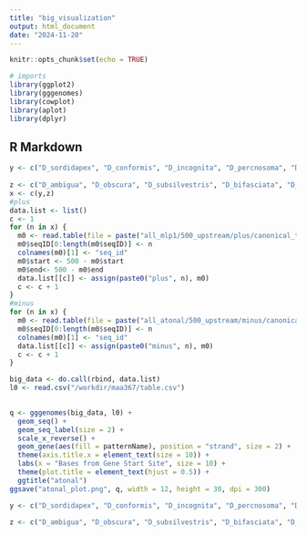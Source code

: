 ```yaml
---
title: "big_visualization"
output: html_document
date: "2024-11-20"
---
```


```r
knitr::opts_chunk$set(echo = TRUE)
```

```r
# imports
library(ggplot2)
library(gggenomes)
library(cowplot)
library(aplot)
library(dplyr)
```

## R Markdown
```r
y <- c("D_sordidapex", "D_conformis", "D_incognita", "D_percnosoma", "D_neutralis", "D_atroscutellata", "D_trichaetosa", "D_imparisetae", "D_kupee", "D_kuia", "D_seclusa", "D_nigritarsus", "D_nr_medialis", "D_paracracens", "D_cracens", "D_nr_fundita", "D_kokeensis", "D_tanythrix", "D_yooni", "D_cognata", "D_kambysellisi", "D_infuscata", "D_mimica", "D_melanosoma", "D_fulgida", "D_fungiperda", "D_longiperda", "D_multiciliata", "D_demipolita", "D_dives", "D_sproati", "D_murphyi", "D_ochracea", "D_villosipedis", "D_engyochracea", "D_pullipes", "D_grimshawi", "D_crucigera", "D_hawaiiensis", "D_macrothrix", "D_glabriapex", "D_paucipunta", "D_basisetae", "D_prolacticillia", "D_paucipuncta", "D_picticornis", "D_silvestris", "D_heteroneura", "D_planitibia", "D_differens", "D_melanocephala", "D_cyrtoloma", "D_quasianomalipes", "D_anomalipes", "D_setosimentum", "D_primaeva", "S_tumidula", "S_cyrtandrae", "S_reducta", "S_pallida", "S_parva", "S_caliginosa", "S_montana", "S_flava", "S_graminum", "S_polygonia", "S_hsui", "D_flavopinicola", "D_maculinotata", "D_arizonae", "D_mojavensis", "D_navojoa", "D_mulleri", "D_aldrichi", "D_mayaguana", "D_hamatofila", "D_buzzatii", "D_koepferae", "D_stalkeri", "D_meridionalis", "D_meridiana", "D_repleta", "D_mercatorum", "D_paranaensis", "D_peninsularis", "D_fulvimacula", "D_nigricruria", "D_anceps", "D_leonis", "D_pegasa", "D_hydei", "D_eohydei", "D_mettleri", "D_gaucha", "D_pachea", "D_nannoptera", "D_pseudotalamancana", "D_americana_texana", "D_americana", "D_novamexicana", "D_virilis", "D_kanekoi", "D_ezoana", "D_littoralis", "D_flavomontana", "D_borealis", "D_lacicola", "D_colorata", "D_sordidula", "D_micromelanica", "D_paramelanica", "D_lacertosa", "H_histrioides", "H_confusa", "H_alboralis", "H_cameraria", "Z_flavofinira", "H_trivittata", "D_recens", "D_subquinaria", "D_suboccidentalis", "D_guttifera", "D_quinaria", "D_rellima", "D_innubila", "D_falleni", "D_phalerata", "D_kuntzei", "D_histrio", "D_testacea", "D_neotestacea", "D_putrida", "D_macrospina", "D_funebris", "D_nigrodunni", "D_arawakana", "D_dunni", "D_acutilabella", "D_parthenogenetica", "D_cardini", "D_tripunctata", "D_pallidipennis", "D_nasuta", "D_albomicans", "D_kepulauana", "D_pallidifrons", "D_kohkoa", "D_sulfurigaster", "D_sulfurigaster_sulfurigaster", "D_sulfurigaster_bilimbata", "D_sulfurigaster_albostrigata", "D_niveifrons", "D_neohypocausta", "D_siamana", "D_hypocausta", "D_rubida", "D_ustulata", "D_formosana", "D_immigrans", "D_pruinosa", "D_quadrilineata", "Z_nigranus", "Z_camerounensis", "Z_lachaisei", "Z_vittiger", "Z_davidi", "Z_taronus", "Z_capensis", "Z_indianus", "Z_gabonicus", "Z_africanus", "Z_ornatus", "Z_tuberculatus", "Z_tsacasi", "Z_kolodkinae", "Z_inermis", "Z_ghesquierei", "Z_bogoriensis", "L_aerea", "H_guttata", "D_repletoides", "D_busckii", "D_yakuba", "D_santomea", "D_teissieri", "D_orena", "D_erecta", "D_simulans", "D_sechellia", "D_mauritiana", "D_melanogaster", "D_eugracilis", "D_pseudotakahashii", "D_prostipennis", "D_lutescens", "D_takahashii", "D_mimetica", "D_suzukii", "D_subpulchrella", "D_biarmipes", "D_ficusphila", "D_prolongata", "D_rhopaloa", "D_carrolli", "D_fuyamai", "D_kurseongensis", "D_gunungcola", "D_elegans", "D_oshimai", "D_mayri", "D_birchii", "D_truncata", "D_bicornuta", "D_serrata", "D_bunnanda", "D_bocqueti", "D_aff_chauvacae_bk", "D_vulcana", "D_seguyi", "D_jambulina", "D_punjabiensis", "D_kikkawai", "D_bocki", "D_kanapiae", "D_lacteicornis", "D_asahinai", "D_rufa", "D_tani", "D_triauraria", "D_pectinifera", "D_malerkotliana_pallens", "D_malerkotliana_malerkotliana", "D_parabipectinata", "D_bipectinata", "D_pseudoananassae", "D_pseudoananassae_pseudoananassae", "D_pseudoananassae_nigrens", "D_pallidosa", "D_ananassae", "D_anomalata", "D_pandora", "D_monieri", "D_atripex", "D_ercepeae", "D_merina", "D_vallismaia", "D_varians", "D_ironensis", "D_setifemur", "D_pseudoobscura", "D_pseudoobscura_pseudoobscura", "D_persimilis", "D_miranda", "D_lowei", "D_athabasca", "D_algonquin", "D_affinis", "D_azteca", "D_helvetica", "D_tristis") 
       
z <- c("D_ambigua", "D_obscura", "D_subsilvestris", "D_bifasciata", "D_subobscura", "D_guanche", "D_paulistorum", "D_equinoxialis", "D_willistoni", "D_tropicalis", "D_insularis", "D_nebulosa", "D_sucinea", "D_sp_14030", "D_prosaltans", "D_austrosaltans", "D_saltans", "D_emarginata", "D_neocordata", "D_sturtevanti", "L_clarofinis", "L_sp_2_aff_clarofinis", "L_sp_3", "L_magnipectinata", "L_andalusiaca", "L_fenestrarum", "L_collinella", "L_mommai", "H_duncani", "S_latifasciaeformis", "C_fuscimana", "C_costata", "C_amoena", "C_procnemis", "C_caudatula", "S_lebanonensis", "A_mariae", "A_communis", "A_minor", "C_indagator", "L_montana", "L_maculata", "L_varia", "S_nigrithorax")
x <- c(y,z)
#plus
data.list <- list()
c <- 1
for (n in x) {
  m0 <- read.table(file = paste("all_mlp1/500_upstream/plus/canonical_tagteam/csv/", n, "_genes_plus_500_upstream.csv", sep= ""), sep = '\t', header = TRUE)
  m0$seqID[0:length(m0$seqID)] <- n
  colnames(m0)[1] <- "seq_id"
  m0$start <- 500 - m0$start
  m0$end<- 500 - m0$end
  data.list[[c]] <- assign(paste0("plus", n), m0)
  c <- c + 1
}
#minus
for (n in x) {
  m0 <- read.table(file = paste("all_atonal/500_upstream/minus/canonical_tagteam/csv/", n, "_genes_minus_500_upstream.csv", sep= ""), sep = '\t', header = TRUE)
  m0$seqID[0:length(m0$seqID)] <- n
  colnames(m0)[1] <- "seq_id"
  data.list[[c]] <- assign(paste0("minus", n), m0)
  c <- c + 1
}

big_data <- do.call(rbind, data.list)
l0 <- read.csv("/workdir/maa367/table.csv")

 
q <- gggenomes(big_data, l0) +
  geom_seq() +
  geom_seq_label(size = 2) +
  scale_x_reverse() +
  geom_gene(aes(fill = patternName), position = "strand", size = 2) +
  theme(axis.title.x = element_text(size = 10)) +
  labs(x = "Bases from Gene Start Site", size = 10) + 
  theme(plot.title = element_text(hjust = 0.5)) +
  ggtitle("atonal")
ggsave("atonal_plot.png", q, width = 12, height = 30, dpi = 300)
```



```r
y <- c("D_sordidapex", "D_conformis", "D_incognita", "D_percnosoma", "D_neutralis", "D_atroscutellata", "D_trichaetosa", "D_imparisetae", "D_kupee", "D_kuia", "D_seclusa", "D_nigritarsus", "D_nr_medialis", "D_paracracens", "D_cracens", "D_nr_fundita", "D_kokeensis", "D_tanythrix", "D_yooni", "D_cognata", "D_kambysellisi", "D_infuscata", "D_mimica", "D_melanosoma", "D_fulgida", "D_fungiperda", "D_longiperda", "D_multiciliata", "D_demipolita", "D_dives", "D_sproati", "D_murphyi", "D_ochracea", "D_villosipedis", "D_engyochracea", "D_pullipes", "D_grimshawi", "D_crucigera", "D_hawaiiensis", "D_macrothrix", "D_glabriapex", "D_paucipunta", "D_basisetae", "D_prolacticillia", "D_paucipuncta", "D_picticornis", "D_silvestris", "D_heteroneura", "D_planitibia", "D_differens", "D_melanocephala", "D_cyrtoloma", "D_quasianomalipes", "D_anomalipes", "D_setosimentum", "D_primaeva", "S_tumidula", "S_cyrtandrae", "S_reducta", "S_pallida", "S_parva", "S_caliginosa", "S_montana", "S_flava", "S_graminum", "S_polygonia", "S_hsui", "D_flavopinicola", "D_maculinotata", "D_arizonae", "D_mojavensis", "D_navojoa", "D_mulleri", "D_aldrichi", "D_mayaguana", "D_hamatofila", "D_buzzatii", "D_koepferae", "D_stalkeri", "D_meridionalis", "D_meridiana", "D_repleta", "D_mercatorum", "D_paranaensis", "D_peninsularis", "D_fulvimacula", "D_nigricruria", "D_anceps", "D_leonis", "D_pegasa", "D_hydei", "D_eohydei", "D_mettleri", "D_gaucha", "D_pachea", "D_nannoptera", "D_pseudotalamancana", "D_americana_texana", "D_americana", "D_novamexicana", "D_virilis", "D_kanekoi", "D_ezoana", "D_littoralis", "D_flavomontana", "D_borealis", "D_lacicola", "D_colorata", "D_sordidula", "D_micromelanica", "D_paramelanica", "D_lacertosa", "H_histrioides", "H_confusa", "H_alboralis", "H_cameraria", "Z_flavofinira", "H_trivittata", "D_recens", "D_subquinaria", "D_suboccidentalis", "D_guttifera", "D_quinaria", "D_rellima", "D_innubila", "D_falleni", "D_phalerata", "D_kuntzei", "D_histrio", "D_testacea", "D_neotestacea", "D_putrida", "D_macrospina", "D_funebris", "D_nigrodunni", "D_arawakana", "D_dunni", "D_acutilabella", "D_parthenogenetica", "D_cardini", "D_tripunctata", "D_pallidipennis", "D_nasuta", "D_albomicans", "D_kepulauana", "D_pallidifrons", "D_kohkoa", "D_sulfurigaster", "D_sulfurigaster_sulfurigaster", "D_sulfurigaster_bilimbata", "D_sulfurigaster_albostrigata", "D_niveifrons", "D_neohypocausta", "D_siamana", "D_hypocausta", "D_rubida", "D_ustulata", "D_formosana", "D_immigrans", "D_pruinosa", "D_quadrilineata", "Z_nigranus", "Z_camerounensis", "Z_lachaisei", "Z_vittiger", "Z_davidi", "Z_taronus", "Z_capensis", "Z_indianus", "Z_gabonicus", "Z_africanus", "Z_ornatus", "Z_tuberculatus", "Z_tsacasi", "Z_kolodkinae", "Z_inermis", "Z_ghesquierei", "Z_bogoriensis", "L_aerea", "H_guttata", "D_repletoides", "D_busckii", "D_yakuba", "D_santomea", "D_teissieri", "D_orena", "D_erecta", "D_simulans", "D_sechellia", "D_mauritiana", "D_melanogaster", "D_eugracilis", "D_pseudotakahashii", "D_prostipennis", "D_lutescens", "D_takahashii", "D_mimetica", "D_suzukii", "D_subpulchrella", "D_biarmipes", "D_ficusphila", "D_prolongata", "D_rhopaloa", "D_carrolli", "D_fuyamai", "D_kurseongensis", "D_gunungcola", "D_elegans", "D_oshimai", "D_mayri", "D_birchii", "D_truncata", "D_bicornuta", "D_serrata", "D_bunnanda", "D_bocqueti", "D_aff_chauvacae_bk", "D_vulcana", "D_seguyi", "D_jambulina", "D_punjabiensis", "D_kikkawai", "D_bocki", "D_kanapiae", "D_lacteicornis", "D_asahinai", "D_rufa", "D_tani", "D_triauraria", "D_pectinifera", "D_malerkotliana_pallens", "D_malerkotliana_malerkotliana", "D_parabipectinata", "D_bipectinata", "D_pseudoananassae", "D_pseudoananassae_pseudoananassae", "D_pseudoananassae_nigrens", "D_pallidosa", "D_ananassae", "D_anomalata", "D_pandora", "D_monieri", "D_atripex", "D_ercepeae", "D_merina", "D_vallismaia", "D_varians", "D_ironensis", "D_setifemur", "D_pseudoobscura", "D_pseudoobscura_pseudoobscura", "D_persimilis", "D_miranda", "D_lowei", "D_athabasca", "D_algonquin", "D_affinis", "D_azteca", "D_helvetica", "D_tristis") 
       
z <- c("D_ambigua", "D_obscura", "D_subsilvestris", "D_bifasciata", "D_subobscura", "D_guanche", "D_paulistorum", "D_equinoxialis", "D_willistoni", "D_tropicalis", "D_insularis", "D_nebulosa", "D_sucinea", "D_sp_14030", "D_prosaltans", "D_austrosaltans", "D_saltans", "D_emarginata", "D_neocordata", "D_sturtevanti", "L_clarofinis", "L_sp_2_aff_clarofinis", "L_sp_3", "L_magnipectinata", "L_andalusiaca", "L_fenestrarum", "L_collinella", "L_mommai", "H_duncani", "S_latifasciaeformis", "C_fuscimana", "C_costata", "C_amoena", "C_procnemis", "C_caudatula", "S_lebanonensis", "A_mariae", "A_communis", "A_minor", "C_indagator", "L_montana", "L_maculata", "L_varia", "S_nigrithorax")
```

